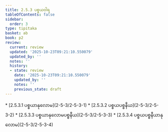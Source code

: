 ```yaml
---
title: 2.5.3 ပစ္စယဝါရ
tableOfContents: false
sidebar:
  order: 3
type: tipitaka
basket: ab
book: p2
review:
  current: review
  updated: '2025-10-23T09:21:10.550079'
  updated_by: ''
  notes: ''
  history:
  - state: review
    date: '2025-10-23T09:21:10.550079'
    updated_by: ''
    notes: ''
    previous_state: draft
---
```



<ReviewStatus review={frontmatter.review} showDetails={true} />

<HypothesisAnnotation frontmatter={frontmatter} />

<DynamicBreadcrumb />



<TableOfContents book="p2" section="2.5.3">
* [2.5.3.1 ပစ္စယာနုလောမ](2-5-3/2-5-3-1)
* [2.5.3.2 ပစ္စယပစ္စနီယ](2-5-3/2-5-3-2)
* [2.5.3.3 ပစ္စယာနုလောမပစ္စနီယ](2-5-3/2-5-3-3)
* [2.5.3.4 ပစ္စယပစ္စနီယာနုလောမ](2-5-3/2-5-3-4)
</TableOfContents>